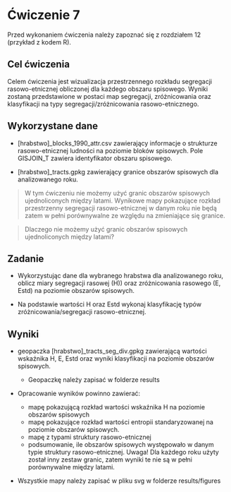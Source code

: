 # Ćwiczenie 7

Przed wykonaniem ćwiczenia należy zapoznać się z rozdziałem 12 (przykład z kodem R). 
 
## Cel ćwiczenia

Celem ćwiczenia jest wizualizacja przestrzennego rozkładu segregacji rasowo-etnicznej obliczonej dla każdego obszaru spisowego. Wyniki zostaną przedstawione w postaci map segregacji, zróżnicowania oraz klasyfikacji na typy segregacji/zróżnicowania rasowo-etnicznego.

## Wykorzystane dane

-   \[hrabstwo\]\_blocks_1990_attr.csv zawierający informacje o strukturze rasowo-etnicznej ludności na poziomie bloków spisowych. Pole GISJOIN_T zawiera identyfikator obszaru spisowego.

-   \[hrabstwo\]\_tracts.gpkg zawierający granice obszarów spisowych dla analizowanego roku.

> W tym ćwiczeniu nie możemy użyć granic obszarów spisowych ujednoliconych między latami. Wynikowe mapy pokazujące rozkład przestrzenny segregacji rasowo-etnicznej w danym roku nie będą zatem w pełni porównywalne ze względu na zmieniające się granice.

> Dlaczego nie możemy użyć granic obszarów spisowych ujednoliconych między latami?

## Zadanie

-   Wykorzystując dane dla wybranego hrabstwa dla analizowanego roku, oblicz miary segregacji rasowej (H)) oraz zróżnicowania rasowego (E, Estd) na poziomie obszarów spisowych.

-   Na podstawie wartości H oraz Estd wykonaj klasyfikację typów zróżnicowania/segregacji rasowo-etnicznej.

## Wyniki

-   geopaczka \[hrabstwo\]\_tracts_seg_div.gpkg zawierającą wartości wskaźnika H, E, Estd oraz wyniki klasyfikacji na poziomie obszarów spisowych.

    -   Geopaczkę należy zapisać w folderze results

-   Opracowanie wyników powinno zawierać:

    -   mapę pokazującą rozkład wartości wskaźnika H na poziomie obszarów spisowych
    -   mapę pokazujące rozkład wartości entropii standaryzowanej na poziomie obszarów spisowych.
    -   mapę z typami struktury rasowo-etnicznej
    -   podsumowanie, ile obszarów spisowych występowało w danym typie struktury rasowo-etnicznej. Uwaga! Dla każdego roku użyty został inny zestaw granic, zatem wyniki te nie są w pełni porównywalne między latami.

-   Wszystkie mapy należy zapisać w pliku svg w folderze results/figures
